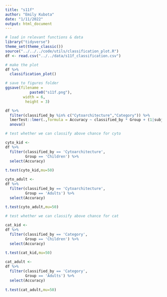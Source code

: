 ```yaml
---
title: "s11f"
author: "Emily Kubota"
date: "1/11/2022"
output: html_document
---
```


```r
# load in relevant functions & data 
library("tidyverse")
theme_set(theme_classic())
source("../../../code/utils/classification_plot.R")
df <- read.csv("../../data/s11f_classification.csv")
```

```r
# make the plot 
df %>% 
  classification_plot()

# save to figures folder
ggsave(filename = 
           paste0("s11f.png"),
        width = 6,
         height = 3)
```

```r
df %>% 
  filter(classified_by %in% c("Cytoarchitecture","Category")) %>% 
  lmerTest::lmer(.,formula = Accuracy ~ classified_by * Group + (1|subject)) %>% 
  anova()
```

```r

# test whether we can classify above chance for cyto

cyto_kid <- 
df %>% 
  filter(classified_by == 'Cytoarchitecture',
         Group == 'Children') %>% 
  select(Accuracy) 
  
t.test(cyto_kid,mu=50)

cyto_adult <- 
df %>% 
  filter(classified_by == 'Cytoarchitecture',
         Group == 'Adults') %>% 
  select(Accuracy) 
  
t.test(cyto_adult,mu=50)


```

```r

# test whether we can classify above chance for cat

cat_kid <- 
df %>% 
  filter(classified_by == 'Category',
         Group == 'Children') %>% 
  select(Accuracy) 
  
t.test(cat_kid,mu=50)

cat_adult <- 
df %>% 
  filter(classified_by == 'Category',
         Group == 'Adults') %>% 
  select(Accuracy) 
  
t.test(cat_adult,mu=50)


```

